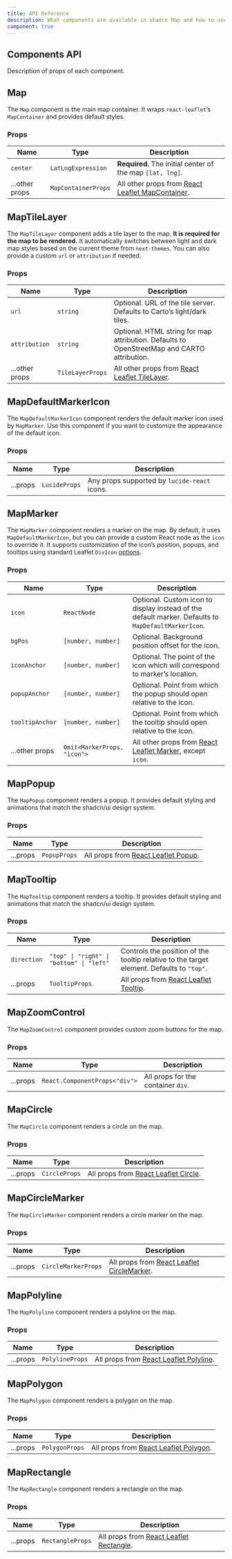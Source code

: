 ```yaml
---
title: API Reference
description: What components are available in shadcn Map and how to use them.
component: true
---
```


## Components API

Description of props of each component.

## Map

The `Map` component is the main map container. It wraps `react-leaflet`’s `MapContainer` and provides default styles.

### Props

| Name           | Type                | Description                                                                                    |
| -------------- | ------------------- | ---------------------------------------------------------------------------------------------- |
| `center`       | `LatLngExpression`  | **Required.** The initial center of the map `[lat, lng]`.                                      |
| ...other props | `MapContainerProps` | All other props from [React Leaflet MapContainer](https://react-leaflet.js.org/docs/api-map/). |

## MapTileLayer

The `MapTileLayer` component adds a tile layer to the map. **It is required for the map to be rendered.** It automatically switches between light and dark map styles based on the current theme from `next-themes`. You can also provide a custom `url` or `attribution` if needed.

### Props

| Name           | Type             | Description                                                                                                  |
| -------------- | ---------------- | ------------------------------------------------------------------------------------------------------------ |
| `url`          | `string`         | Optional. URL of the tile server. Defaults to Carto’s light/dark tiles.                                      |
| `attribution`  | `string`         | Optional. HTML string for map attribution. Defaults to OpenStreetMap and CARTO attribution.                  |
| ...other props | `TileLayerProps` | All other props from [React Leaflet TileLayer](https://react-leaflet.js.org/docs/api-components/#tilelayer). |

## MapDefaultMarkerIcon

The `MapDefaultMarkerIcon` component renders the default marker icon used by `MapMarker`. Use this component if you want to customize the appearance of the default icon.

### Props

| Name     | Type          | Description                                  |
| -------- | ------------- | -------------------------------------------- |
| ...props | `LucideProps` | Any props supported by `lucide-react` icons. |

## MapMarker

The `MapMarker` component renders a marker on the map. By default, it uses `MapDefaultMarkerIcon`, but you can provide a custom React node as the `icon` to override it. It supports customization of the icon’s position, popups, and tooltips using standard Leaflet `DivIcon` [options](https://leafletjs.com/reference.html#divicon).

### Props

| Name            | Type                        | Description                                                                                                |
| --------------- | --------------------------- | ---------------------------------------------------------------------------------------------------------- |
| `icon`          | `ReactNode`                 | Optional. Custom icon to display instead of the default marker. Defaults to `MapDefaultMarkerIcon`.        |
| `bgPos`         | `[number, number]`          | Optional. Background position offset for the icon.                                                         |
| `iconAnchor`    | `[number, number]`          | Optional. The point of the icon which will correspond to marker’s location.                                |
| `popupAnchor`   | `[number, number]`          | Optional. Point from which the popup should open relative to the icon.                                     |
| `tooltipAnchor` | `[number, number]`          | Optional. Point from which the tooltip should open relative to the icon.                                   |
| ...other props  | `Omit<MarkerProps, "icon">` | All other props from [React Leaflet Marker](https://react-leaflet.js.org/docs/api-marker/), except `icon`. |

## MapPopup

The `MapPopup` component renders a popup. It provides default styling and animations that match the shadcn/ui design system.

### Props

| Name     | Type         | Description                                                                                    |
| -------- | ------------ | ---------------------------------------------------------------------------------------------- |
| ...props | `PopupProps` | All props from [React Leaflet Popup](https://react-leaflet.js.org/docs/api-components/#popup). |

## MapTooltip

The `MapTooltip` component renders a tooltip. It provides default styling and animations that match the shadcn/ui design system.

### Props

| Name        | Type                                     | Description                                                                                        |
| ----------- | ---------------------------------------- | -------------------------------------------------------------------------------------------------- |
| `direction` | `"top" \| "right" \| "bottom" \| "left"` | Controls the position of the tooltip relative to the target element. Defaults to `"top"`.          |
| ...props    | `TooltipProps`                           | All props from [React Leaflet Tooltip](https://react-leaflet.js.org/docs/api-components/#tooltip). |

## MapZoomControl

The `MapZoomControl` component provides custom zoom buttons for the map.

### Props

| Name     | Type                          | Description                        |
| -------- | ----------------------------- | ---------------------------------- |
| ...props | `React.ComponentProps<"div">` | All props for the container `div`. |

## MapCircle

The `MapCircle` component renders a circle on the map.

### Props

| Name     | Type          | Description                                                                                      |
| -------- | ------------- | ------------------------------------------------------------------------------------------------ |
| ...props | `CircleProps` | All props from [React Leaflet Circle](https://react-leaflet.js.org/docs/api-components/#circle). |

## MapCircleMarker

The `MapCircleMarker` component renders a circle marker on the map.

### Props

| Name     | Type                | Description                                                                                                  |
| -------- | ------------------- | ------------------------------------------------------------------------------------------------------------ |
| ...props | `CircleMarkerProps` | All props from [React Leaflet CircleMarker](https://react-leaflet.js.org/docs/api-components/#circlemarker). |

## MapPolyline

The `MapPolyline` component renders a polyline on the map.

### Props

| Name     | Type            | Description                                                                                          |
| -------- | --------------- | ---------------------------------------------------------------------------------------------------- |
| ...props | `PolylineProps` | All props from [React Leaflet Polyline](https://react-leaflet.js.org/docs/api-components/#polyline). |

## MapPolygon

The `MapPolygon` component renders a polygon on the map.

### Props

| Name     | Type           | Description                                                                                        |
| -------- | -------------- | -------------------------------------------------------------------------------------------------- |
| ...props | `PolygonProps` | All props from [React Leaflet Polygon](https://react-leaflet.js.org/docs/api-components/#polygon). |

## MapRectangle

The `MapRectangle` component renders a rectangle on the map.

### Props

| Name     | Type             | Description                                                                                            |
| -------- | ---------------- | ------------------------------------------------------------------------------------------------------ |
| ...props | `RectangleProps` | All props from [React Leaflet Rectangle](https://react-leaflet.js.org/docs/api-components/#rectangle). |
